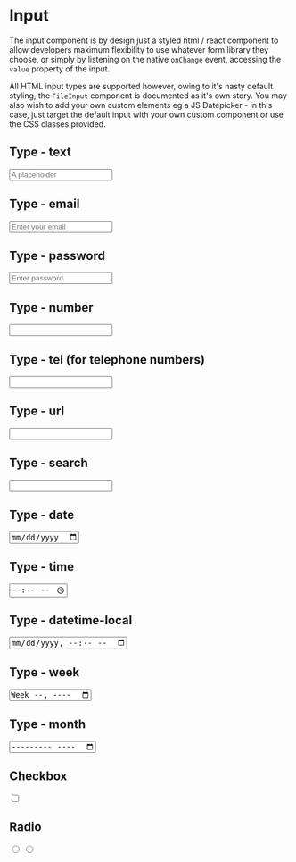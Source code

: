 
<Meta title="Input" component={Input} />

# Input

The input component is by design just a styled html / react component to allow developers maximum flexibility to use whatever form library they choose, or simply by listening on the native `onChange` event, accessing the `value` property of the input.

All HTML input types are supported however, owing to it's nasty default styling, the `FileInput` component is documented as it's own story. You may also wish to add your own custom elements eg a JS Datepicker - in this case, just target the default input with your own custom component or use the CSS classes provided.

## Type - text

<Canvas>
  <Story name="Type - text">
    <Input type="text" placeholder="A placeholder" />
  </Story>
</Canvas>

<RenderHtmlMarkup component="Input" story="Type - text" />

## Type - email

<Canvas>
  <Story name="Type - email">
    <Input type="email" placeholder="Enter your email" />
  </Story>
</Canvas>

<RenderHtmlMarkup component="Input" story="Type - email" />

## Type - password

<Canvas>
  <Story name="Type - password">
    <Input type="password" placeholder="Enter password" />
  </Story>
</Canvas>

<RenderHtmlMarkup component="Input" story="Type - password" />

## Type - number

<Canvas>
  <Story name="Type - number">
    <Input type="number" />
  </Story>
</Canvas>

<RenderHtmlMarkup component="Input" story="Type - number" />

## Type - tel (for telephone numbers)

<Canvas>
  <Story name="Type - tel">
    <Input type="tel" />
  </Story>
</Canvas>

<RenderHtmlMarkup component="Input" story="Type - tel" />

## Type - url

<Canvas>
  <Story name="Type - url">
    <Input type="url" />
  </Story>
</Canvas>

<RenderHtmlMarkup component="Input" story="Type - url" />

## Type - search

<Canvas>
  <Story name="Type - search">
    <Input type="search" />
  </Story>
</Canvas>

<RenderHtmlMarkup component="Input" story="Type - search" />

## Type - date

<Canvas>
  <Story name="Type - date">
    <Input type="date" />
  </Story>
</Canvas>

<RenderHtmlMarkup component="Input" story="Type - date" />

## Type - time

<Canvas>
  <Story name="Type - time">
    <Input type="time" />
  </Story>
</Canvas>

<RenderHtmlMarkup component="Input" story="Type - time" />

## Type - datetime-local

<Canvas>
  <Story name="Type - datetime-local">
    <Input type="datetime-local" />
  </Story>
</Canvas>

<RenderHtmlMarkup component="Input" story="Type - datetime-local" />

## Type - week

<Canvas>
  <Story name="Type - week">
    <Input type="week" />
  </Story>
</Canvas>

<RenderHtmlMarkup component="Input" story="Type - week" />

## Type - month

<Canvas>
  <Story name="Type - month">
    <Input type="month" />
  </Story>
</Canvas>

<RenderHtmlMarkup component="Input" story="Type - month" />

## Checkbox

<Canvas>
  <Story name="Type - checkbox">
    <Input type="checkbox" name="property" value="xyz" />
  </Story>
</Canvas>

<RenderHtmlMarkup component="Input" story="Type - checkbox" />

## Radio

<Canvas>
  <Story name="Type - radio">
    <Input type="radio" name="property" value="abc" />
    <Input type="radio" name="property" value="xyz" />
  </Story>
</Canvas>

<RenderHtmlMarkup component="Input" story="Type - radio" />
